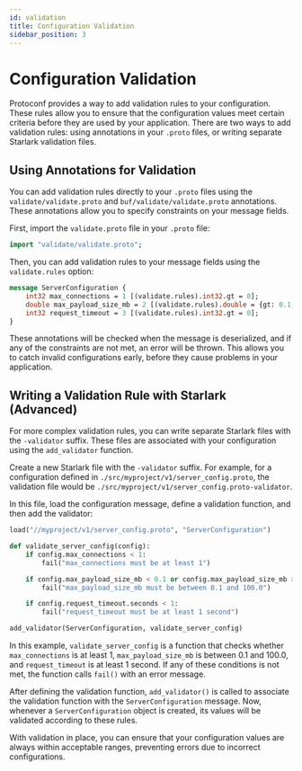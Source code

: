 ```yaml
---
id: validation
title: Configuration Validation
sidebar_position: 3
---
```


# Configuration Validation

Protoconf provides a way to add validation rules to your configuration. These rules allow you to ensure that the configuration values meet certain criteria before they are used by your application. There are two ways to add validation rules: using annotations in your `.proto` files, or writing separate Starlark validation files.

## Using Annotations for Validation

You can add validation rules directly to your `.proto` files using the `validate/validate.proto` and `buf/validate/validate.proto` annotations. These annotations allow you to specify constraints on your message fields.

First, import the `validate.proto` file in your `.proto` file:

```protobuf
import "validate/validate.proto";
```

Then, you can add validation rules to your message fields using the `validate.rules` option:

```protobuf
message ServerConfiguration {
    int32 max_connections = 1 [(validate.rules).int32.gt = 0];
    double max_payload_size_mb = 2 [(validate.rules).double = {gt: 0.1, lt: 100.0}];
    int32 request_timeout = 3 [(validate.rules).int32.gt = 0];
}
```

These annotations will be checked when the message is deserialized, and if any of the constraints are not met, an error will be thrown. This allows you to catch invalid configurations early, before they cause problems in your application.

## Writing a Validation Rule with Starlark (Advanced)

For more complex validation rules, you can write separate Starlark files with the `-validator` suffix. These files are associated with your configuration using the `add_validator` function.

Create a new Starlark file with the `-validator` suffix. For example, for a configuration defined in `./src/myproject/v1/server_config.proto`, the validation file would be `./src/myproject/v1/server_config.proto-validator`.

In this file, load the configuration message, define a validation function, and then add the validator:

```python title=./src/myproject/v1/server_config.proto-validator
load("//myproject/v1/server_config.proto", "ServerConfiguration")

def validate_server_config(config):
    if config.max_connections < 1:
        fail("max_connections must be at least 1")

    if config.max_payload_size_mb < 0.1 or config.max_payload_size_mb > 100.0:
        fail("max_payload_size_mb must be between 0.1 and 100.0")

    if config.request_timeout.seconds < 1:
        fail("request_timeout must be at least 1 second")

add_validator(ServerConfiguration, validate_server_config)
```

In this example, `validate_server_config` is a function that checks whether `max_connections` is at least 1, `max_payload_size_mb` is between 0.1 and 100.0, and `request_timeout` is at least 1 second. If any of these conditions is not met, the function calls `fail()` with an error message.

After defining the validation function, `add_validator()` is called to associate the validation function with the `ServerConfiguration` message. Now, whenever a `ServerConfiguration` object is created, its values will be validated according to these rules.

With validation in place, you can ensure that your configuration values are always within acceptable ranges, preventing errors due to incorrect configurations.
